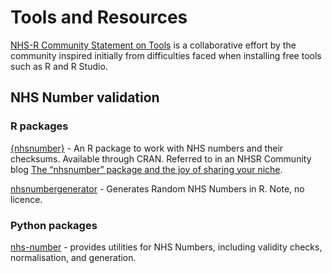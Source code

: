# Tools and Resources 

[NHS-R Community Statement on Tools](https://nhs-r-community.github.io/statements-on-tools/) is a collaborative effort by the community inspired initially from difficulties faced when installing free tools such as R and R Studio. 

## NHS Number validation

### R packages

[{nhsnumber}](https://github.com/cran/nhsnumber) - An R package to work with NHS numbers and their checksums.
Available through CRAN.
Referred to in an NHSR Community blog [The “nhsnumber” package and the joy of sharing your niche](https://nhsrcommunity.com/the-nhsnumber-package-and-the-joy-of-sharing-your-niche/).

[nhsnumbergenerator](https://github.com/samellisq/nhsnumbergenerator) - Generates Random NHS Numbers in R.
Note, no licence.

### Python packages

[nhs-number](https://github.com/uk-fci/nhs-number) - provides utilities for NHS Numbers, including validity checks, normalisation, and generation.
